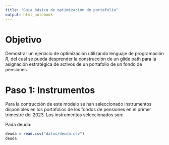 ```yaml
---
title: "Guia básica de optimización de portafolio"
output: html_notebook
---
```


# Objetivo

Demostrar un ejercicio de optimización utilizando lenguaje de programación $R$, del cual se
pueda desprender la construcción de un glide path para la asignación estratégica de activos
de un portafolio de un fondo de pensiones.

# Paso 1: Instrumentos

Para la contrucción de este modelo se han seleccionado instrumentos disponibles en los 
portafolios de los fondos de pensiones en el primer trimestre del 2023. Los instrumentos seleccionados son:

Pada deuda:

```r
deuda = read.csv("datos/deuda.csv")
deuda
```

